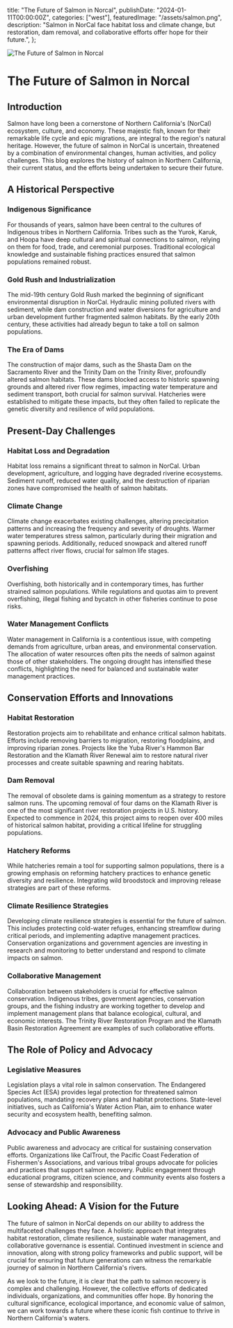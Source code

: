   title: "The Future of Salmon in Norcal",
  publishDate: "2024-01-11T00:00:00Z",
  categories: ["west"],
  featuredImage: "/assets/salmon.png",
  description:
    "Salmon in NorCal face habitat loss and climate change, but restoration, dam removal, and collaborative efforts offer hope for their future.",
};

![The Future of Salmon in Norcal](/assets/salmon.png)

# The Future of Salmon in Norcal

## Introduction

Salmon have long been a cornerstone of Northern California's (NorCal) ecosystem, culture, and economy. These majestic fish, known for their remarkable life cycle and epic migrations, are integral to the region's natural heritage. However, the future of salmon in NorCal is uncertain, threatened by a combination of environmental changes, human activities, and policy challenges. This blog explores the history of salmon in Northern California, their current status, and the efforts being undertaken to secure their future.

## A Historical Perspective

### Indigenous Significance

For thousands of years, salmon have been central to the cultures of Indigenous tribes in Northern California. Tribes such as the Yurok, Karuk, and Hoopa have deep cultural and spiritual connections to salmon, relying on them for food, trade, and ceremonial purposes. Traditional ecological knowledge and sustainable fishing practices ensured that salmon populations remained robust.

### Gold Rush and Industrialization

The mid-19th century Gold Rush marked the beginning of significant environmental disruption in NorCal. Hydraulic mining polluted rivers with sediment, while dam construction and water diversions for agriculture and urban development further fragmented salmon habitats. By the early 20th century, these activities had already begun to take a toll on salmon populations.

### The Era of Dams

The construction of major dams, such as the Shasta Dam on the Sacramento River and the Trinity Dam on the Trinity River, profoundly altered salmon habitats. These dams blocked access to historic spawning grounds and altered river flow regimes, impacting water temperature and sediment transport, both crucial for salmon survival. Hatcheries were established to mitigate these impacts, but they often failed to replicate the genetic diversity and resilience of wild populations.

## Present-Day Challenges

### Habitat Loss and Degradation

Habitat loss remains a significant threat to salmon in NorCal. Urban development, agriculture, and logging have degraded riverine ecosystems. Sediment runoff, reduced water quality, and the destruction of riparian zones have compromised the health of salmon habitats.

### Climate Change

Climate change exacerbates existing challenges, altering precipitation patterns and increasing the frequency and severity of droughts. Warmer water temperatures stress salmon, particularly during their migration and spawning periods. Additionally, reduced snowpack and altered runoff patterns affect river flows, crucial for salmon life stages.

### Overfishing

Overfishing, both historically and in contemporary times, has further strained salmon populations. While regulations and quotas aim to prevent overfishing, illegal fishing and bycatch in other fisheries continue to pose risks.

### Water Management Conflicts

Water management in California is a contentious issue, with competing demands from agriculture, urban areas, and environmental conservation. The allocation of water resources often pits the needs of salmon against those of other stakeholders. The ongoing drought has intensified these conflicts, highlighting the need for balanced and sustainable water management practices.

## Conservation Efforts and Innovations

### Habitat Restoration

Restoration projects aim to rehabilitate and enhance critical salmon habitats. Efforts include removing barriers to migration, restoring floodplains, and improving riparian zones. Projects like the Yuba River's Hammon Bar Restoration and the Klamath River Renewal aim to restore natural river processes and create suitable spawning and rearing habitats.

### Dam Removal

The removal of obsolete dams is gaining momentum as a strategy to restore salmon runs. The upcoming removal of four dams on the Klamath River is one of the most significant river restoration projects in U.S. history. Expected to commence in 2024, this project aims to reopen over 400 miles of historical salmon habitat, providing a critical lifeline for struggling populations.

### Hatchery Reforms

While hatcheries remain a tool for supporting salmon populations, there is a growing emphasis on reforming hatchery practices to enhance genetic diversity and resilience. Integrating wild broodstock and improving release strategies are part of these reforms.

### Climate Resilience Strategies

Developing climate resilience strategies is essential for the future of salmon. This includes protecting cold-water refuges, enhancing streamflow during critical periods, and implementing adaptive management practices. Conservation organizations and government agencies are investing in research and monitoring to better understand and respond to climate impacts on salmon.

### Collaborative Management

Collaboration between stakeholders is crucial for effective salmon conservation. Indigenous tribes, government agencies, conservation groups, and the fishing industry are working together to develop and implement management plans that balance ecological, cultural, and economic interests. The Trinity River Restoration Program and the Klamath Basin Restoration Agreement are examples of such collaborative efforts.

## The Role of Policy and Advocacy

### Legislative Measures

Legislation plays a vital role in salmon conservation. The Endangered Species Act (ESA) provides legal protection for threatened salmon populations, mandating recovery plans and habitat protections. State-level initiatives, such as California's Water Action Plan, aim to enhance water security and ecosystem health, benefiting salmon.

### Advocacy and Public Awareness

Public awareness and advocacy are critical for sustaining conservation efforts. Organizations like CalTrout, the Pacific Coast Federation of Fishermen's Associations, and various tribal groups advocate for policies and practices that support salmon recovery. Public engagement through educational programs, citizen science, and community events also fosters a sense of stewardship and responsibility.

## Looking Ahead: A Vision for the Future

The future of salmon in NorCal depends on our ability to address the multifaceted challenges they face. A holistic approach that integrates habitat restoration, climate resilience, sustainable water management, and collaborative governance is essential. Continued investment in science and innovation, along with strong policy frameworks and public support, will be crucial for ensuring that future generations can witness the remarkable journey of salmon in Northern California's rivers.

As we look to the future, it is clear that the path to salmon recovery is complex and challenging. However, the collective efforts of dedicated individuals, organizations, and communities offer hope. By honoring the cultural significance, ecological importance, and economic value of salmon, we can work towards a future where these iconic fish continue to thrive in Northern California's waters.
